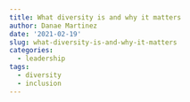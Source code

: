 ```yaml
---
title: What diversity is and why it matters
author: Danae Martinez
date: '2021-02-19'
slug: what-diversity-is-and-why-it-matters
categories:
  - leadership
tags:
  - diversity
  - inclusion
---
```

